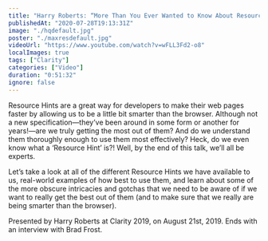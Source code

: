 ```yaml
---
title: "Harry Roberts: “More Than You Ever Wanted to Know About Resource Hints” — Clarity 2019"
publishedAt: "2020-07-28T19:13:31Z"
image: "./hqdefault.jpg"
poster: "./maxresdefault.jpg"
videoUrl: "https://www.youtube.com/watch?v=wFLL3Fd2-o8"
localImages: true
tags: ["Clarity"]
categories: ["Video"]
duration: "0:51:32"
ignore: false
---
```


Resource Hints are a great way for developers to make their web pages faster by allowing us to be a little bit smarter than the browser. Although not a new specification—they’ve been around in some form or another for years!—are we truly getting the most out of them? And do we understand them thoroughly enough to use them most effectively? Heck, do we even know what a ‘Resource Hint’ is?! Well, by the end of this talk, we’ll all be experts.

Let’s take a look at all of the different Resource Hints we have available to us, real-world examples of how best to use them, and learn about some of the more obscure intricacies and gotchas that we need to be aware of if we want to really get the best out of them (and to make sure that we really are being smarter than the browser).

Presented by Harry Roberts at Clarity 2019, on August 21st, 2019. Ends with an interview with Brad Frost.
